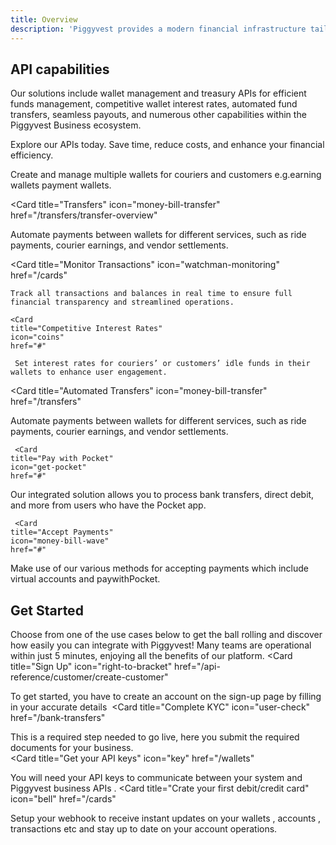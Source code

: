 ```yaml
---
title: Overview
description: 'Piggyvest provides a modern financial infrastructure tailored for businesses and developers who need banking and financial services.'
---
```



## API capabilities
Our solutions include wallet management and treasury APIs for efficient funds management, competitive wallet interest rates, automated fund transfers, seamless payouts, and numerous other capabilities within the Piggyvest Business ecosystem. <br />

 
Explore our APIs today. Save time, reduce costs, and enhance your financial efficiency.

<CardGroup cols={3}>
    <Card
    title="Wallet Management APIs "
    icon="wallet"
    href="/wallets/wallet-overview"
  >
Create and manage multiple wallets for couriers and customers e.g.earning wallets payment wallets.  
</Card>

 <Card
    title="Transfers"
    icon="money-bill-transfer"
    href="/transfers/transfer-overview"
  >
Automate payments between wallets for different services, such as ride payments, courier earnings, and vendor settlements.
  </Card>

  <Card
    title="Monitor Transactions"
    icon="watchman-monitoring"
    href="/cards"
  >
    Track all transactions and balances in real time to ensure full financial transparency and streamlined operations.
  </Card>

    <Card
    title="Competitive Interest Rates"
    icon="coins"
    href="#"
  >
     Set interest rates for couriers’ or customers’ idle funds in their wallets to enhance user engagement.
  </Card>


 <Card
    title="Automated Transfers"
    icon="money-bill-transfer"
    href="/transfers"
  >
Automate payments between wallets for different services, such as ride payments, courier earnings, and vendor settlements.
  </Card>

     <Card
    title="Pay with Pocket"
    icon="get-pocket"
    href="#"
  >
Our integrated solution allows you to process bank transfers, direct debit, and more from users who have the Pocket app.
 </Card>

     <Card
    title="Accept Payments"
    icon="money-bill-wave"
    href="#"
  >
Make use of our various methods for accepting payments which include virtual accounts and paywithPocket.  
</Card>

</CardGroup>

## Get Started

Choose from one of the use cases below to get the ball rolling and discover how easily you can integrate with Piggyvest! Many teams are operational within just 5 minutes, enjoying all the benefits of our platform.
<CardGroup cols={2}>
  <Card
    title="Sign Up"
    icon="right-to-bracket"
    href="/api-reference/customer/create-customer"
  >
To get started, you have to create an account on the sign-up page by filling in your accurate details 
</Card>
  <Card
    title="Complete KYC"
    icon="user-check"
    href="/bank-transfers"
  >

This is a required step needed to go live, here you submit the required documents for your business.  
</Card>
  <Card
    title="Get your API keys"
    icon="key"
    href="/wallets"
  >
You will need your API keys to communicate between your system and Piggyvest business APIs .
  </Card>
  <Card
    title="Crate your first debit/credit card"
    icon="bell"
    href="/cards"
  >
Setup your webhook to receive instant updates on your wallets , accounts , transactions etc and stay up to date on your account operations.  
</Card>
</CardGroup>
